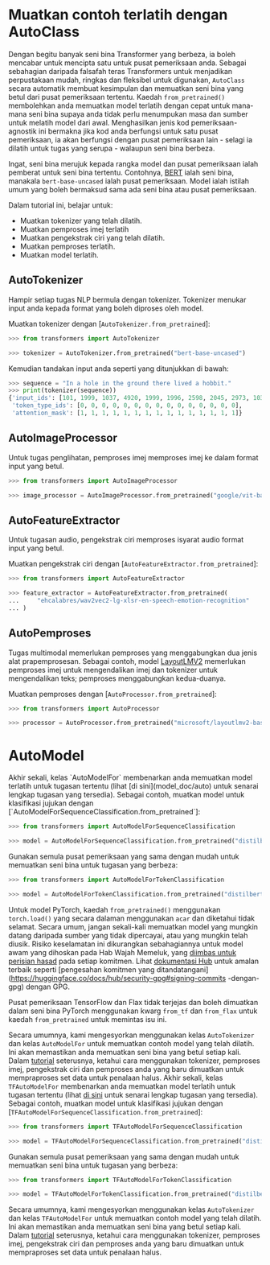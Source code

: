 <!--Hak Cipta 2022 Pasukan HuggingFace. Hak cipta terpelihara.

Dilesenkan di bawah Lesen Apache, Versi 2.0 ("Lesen"); anda tidak boleh menggunakan fail ini kecuali dengan mematuhi
Lesen. Anda boleh mendapatkan salinan Lesen di

http://www.apache.org/licenses/LICENSE-2.0

Melainkan diperlukan oleh undang-undang yang terpakai atau dipersetujui secara bertulis, perisian yang diedarkan di bawah Lesen diedarkan pada
ASAS "SEBAGAIMANA ADANYA", TANPA WARANTI ATAU SEBARANG JENIS SYARAT, sama ada nyata atau tersirat. Lihat Lesen untuk
bahasa tertentu yang mengawal kebenaran dan pengehadan di bawah Lesen.
-->

# Muatkan contoh terlatih dengan AutoClass

Dengan begitu banyak seni bina Transformer yang berbeza, ia boleh mencabar untuk mencipta satu untuk pusat pemeriksaan anda. Sebagai sebahagian daripada falsafah teras Transformers untuk menjadikan perpustakaan mudah, ringkas dan fleksibel untuk digunakan, `AutoClass` secara automatik membuat kesimpulan dan memuatkan seni bina yang betul dari pusat pemeriksaan tertentu. Kaedah `from_pretrained()` membolehkan anda memuatkan model terlatih dengan cepat untuk mana-mana seni bina supaya anda tidak perlu menumpukan masa dan sumber untuk melatih model dari awal. Menghasilkan jenis kod pemeriksaan-agnostik ini bermakna jika kod anda berfungsi untuk satu pusat pemeriksaan, ia akan berfungsi dengan pusat pemeriksaan lain - selagi ia dilatih untuk tugas yang serupa - walaupun seni bina berbeza.

<Petua>

Ingat, seni bina merujuk kepada rangka model dan pusat pemeriksaan ialah pemberat untuk seni bina tertentu. Contohnya, [BERT](https://huggingface.co/bert-base-uncased) ialah seni bina, manakala `bert-base-uncased` ialah pusat pemeriksaan. Model ialah istilah umum yang boleh bermaksud sama ada seni bina atau pusat pemeriksaan.

</Petua>

Dalam tutorial ini, belajar untuk:

* Muatkan tokenizer yang telah dilatih.
* Muatkan pemproses imej terlatih
* Muatkan pengekstrak ciri yang telah dilatih.
* Muatkan pemproses terlatih.
* Muatkan model terlatih.

## AutoTokenizer

Hampir setiap tugas NLP bermula dengan tokenizer. Tokenizer menukar input anda kepada format yang boleh diproses oleh model.

Muatkan tokenizer dengan [`AutoTokenizer.from_pretrained`]:

```py
>>> from transformers import AutoTokenizer

>>> tokenizer = AutoTokenizer.from_pretrained("bert-base-uncased")
```

Kemudian tandakan input anda seperti yang ditunjukkan di bawah:

```py
>>> sequence = "In a hole in the ground there lived a hobbit."
>>> print(tokenizer(sequence))
{'input_ids': [101, 1999, 1037, 4920, 1999, 1996, 2598, 2045, 2973, 1037, 7570, 10322, 4183, 1012, 102], 
 'token_type_ids': [0, 0, 0, 0, 0, 0, 0, 0, 0, 0, 0, 0, 0, 0, 0], 
 'attention_mask': [1, 1, 1, 1, 1, 1, 1, 1, 1, 1, 1, 1, 1, 1, 1]}
```

## AutoImageProcessor

Untuk tugas penglihatan, pemproses imej memproses imej ke dalam format input yang betul.

```py
>>> from transformers import AutoImageProcessor

>>> image_processor = AutoImageProcessor.from_pretrained("google/vit-base-patch16-224")
```


## AutoFeatureExtractor

Untuk tugasan audio, pengekstrak ciri memproses isyarat audio format input yang betul.

Muatkan pengekstrak ciri dengan [`AutoFeatureExtractor.from_pretrained`]:

```py
>>> from transformers import AutoFeatureExtractor

>>> feature_extractor = AutoFeatureExtractor.from_pretrained(
...     "ehcalabres/wav2vec2-lg-xlsr-en-speech-emotion-recognition"
... )
```

## AutoPemproses

Tugas multimodal memerlukan pemproses yang menggabungkan dua jenis alat prapemprosesan. Sebagai contoh, model [LayoutLMV2](model_doc/layoutlmv2) memerlukan pemproses imej untuk mengendalikan imej dan tokenizer untuk mengendalikan teks; pemproses menggabungkan kedua-duanya.

Muatkan pemproses dengan [`AutoProcessor.from_pretrained`]:

```py
>>> from transformers import AutoProcessor

>>> processor = AutoProcessor.from_pretrained("microsoft/layoutlmv2-base-uncased")
```

# AutoModel

<frameworkcontent>
<pt>
Akhir sekali, kelas `AutoModelFor` membenarkan anda memuatkan model terlatih untuk tugasan tertentu (lihat [di sini](model_doc/auto) untuk senarai lengkap tugasan yang tersedia). Sebagai contoh, muatkan model untuk klasifikasi jujukan dengan [`AutoModelForSequenceClassification.from_pretrained`]:

```py
>>> from transformers import AutoModelForSequenceClassification

>>> model = AutoModelForSequenceClassification.from_pretrained("distilbert-base-uncased")
```

Gunakan semula pusat pemeriksaan yang sama dengan mudah untuk memuatkan seni bina untuk tugasan yang berbeza:

```py
>>> from transformers import AutoModelForTokenClassification

>>> model = AutoModelForTokenClassification.from_pretrained("distilbert-base-uncased")
```

<Amaran petua={true}>

Untuk model PyTorch, kaedah `from_pretrained()` menggunakan `torch.load()` yang secara dalaman menggunakan `acar` dan diketahui tidak selamat. Secara umum, jangan sekali-kali memuatkan model yang mungkin datang daripada sumber yang tidak dipercayai, atau yang mungkin telah diusik. Risiko keselamatan ini dikurangkan sebahagiannya untuk model awam yang dihoskan pada Hab Wajah Memeluk, yang [diimbas untuk perisian hasad](https://huggingface.co/docs/hub/security-malware) pada setiap komitmen. Lihat [dokumentasi Hub](https://huggingface.co/docs/hub/security) untuk amalan terbaik seperti [pengesahan komitmen yang ditandatangani](https://huggingface.co/docs/hub/security-gpg#signing-commits -dengan-gpg) dengan GPG.

Pusat pemeriksaan TensorFlow dan Flax tidak terjejas dan boleh dimuatkan dalam seni bina PyTorch menggunakan kwarg `from_tf` dan `from_flax` untuk kaedah `from_pretrained` untuk memintas isu ini.

</Petua>

Secara umumnya, kami mengesyorkan menggunakan kelas `AutoTokenizer` dan kelas `AutoModelFor` untuk memuatkan contoh model yang telah dilatih. Ini akan memastikan anda memuatkan seni bina yang betul setiap kali. Dalam [tutorial](prapemprosesan) seterusnya, ketahui cara menggunakan tokenizer, pemproses imej, pengekstrak ciri dan pemproses anda yang baru dimuatkan untuk mempraproses set data untuk penalaan halus.
</pt>
<tf>
Akhir sekali, kelas `TFAutoModelFor` membenarkan anda memuatkan model terlatih untuk tugasan tertentu (lihat [di sini](model_doc/auto) untuk senarai lengkap tugasan yang tersedia). Sebagai contoh, muatkan model untuk klasifikasi jujukan dengan [`TFAutoModelForSequenceClassification.from_pretrained`]:

```py
>>> from transformers import TFAutoModelForSequenceClassification

>>> model = TFAutoModelForSequenceClassification.from_pretrained("distilbert-base-uncased")
```

Gunakan semula pusat pemeriksaan yang sama dengan mudah untuk memuatkan seni bina untuk tugasan yang berbeza:

```py
>>> from transformers import TFAutoModelForTokenClassification

>>> model = TFAutoModelForTokenClassification.from_pretrained("distilbert-base-uncased")
```

Secara umumnya, kami mengesyorkan menggunakan kelas `AutoTokenizer` dan kelas `TFAutoModelFor` untuk memuatkan contoh model yang telah dilatih. Ini akan memastikan anda memuatkan seni bina yang betul setiap kali. Dalam [tutorial](prapemprosesan) seterusnya, ketahui cara menggunakan tokenizer, pemproses imej, pengekstrak ciri dan pemproses anda yang baru dimuatkan untuk mempraproses set data untuk penalaan halus.
</tf>
</frameworkcontent>
